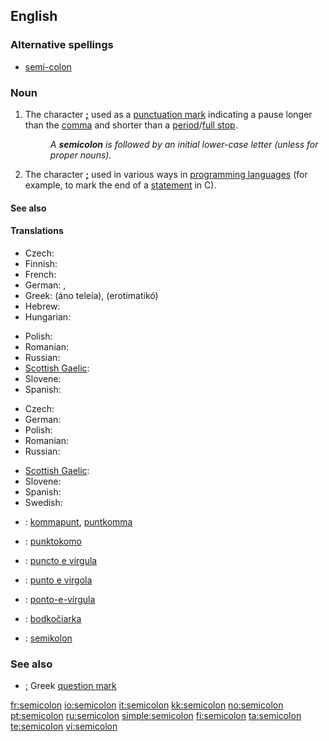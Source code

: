 ==English==

===Alternative spellings===
* [[semi-colon]]

===Noun===
{{en-noun}}

# {{typography}} The character '''[[;]]''' used as a [[punctuation mark]] indicating a pause longer than the [[comma]] and shorter than a [[period]]/[[full stop]].
#: ''A '''semicolon''' is followed by an initial lower-case letter (unless for proper nouns).''
# {{typography}} The character '''[[;]]''' used in various ways in [[programming language]]s (for example, to mark the end of a [[statement]] in C).

====See also====
{{punctuation}}

====Translations====
{{trans-top|punctuation mark indicating a pause longer than the comma}}
* Czech: {{t-|cs|středník|m}}
* Finnish: {{t+|fi|puolipiste}}
* French: {{t+|fr|point-virgule|m}}
* German: {{t+|de|Strichpunkt|m}}, {{t+|de|Semikolon|n}}
* Greek: {{t-|el|άνω τελεία|f|sc=Grek}} (áno teleía), {{t+|el|ερωτηματικό|n|sc=Grek}} (erotimatikó)
* Hebrew: {{t+|he|נקודה ופסיק|sc=Hebr}}
* Hungarian: {{t-|hu|pontosvessző}}
{{trans-mid}}
* Polish: {{t+|pl|średnik|m}}
* Romanian: {{t-|ro|punct şi virgulă}}
* Russian: {{t+|ru|точка с запятой|f|tr=tóčka s zapjatój|sc=Cyrl}}
* [[Scottish Gaelic]]: {{t-|gd|leth-chòilean|m|xs=Scottish Gaelic}}
* Slovene: {{t+|sl|podpičje|n}}
* Spanish: {{t-|es|punto y coma|m}}
{{trans-bottom}}

{{trans-top| The character '''[[;]]''' used in various ways in programming languages}}
* Czech: {{t-|cs|středník|m}}
* German: {{t+|de|Semikolon|n}}
* Polish: {{t+|pl|średnik|m}}
* Romanian: {{t-|ro|punct şi virgulă}}
* Russian: {{t+|ru|точка с запятой|f|tr=tóčka s zapjatój|sc=Cyrl}}
{{trans-mid}}
* [[Scottish Gaelic]]: {{t-|gd|leth-chòilean|m|xs=Scottish Gaelic}}
* Slovene: {{t+|sl|podpičje|n}}
* Spanish: {{t-|es|punto y coma|m}}
* Swedish: {{t+|sv|semikolon|n}}
{{trans-bottom}}

{{checktrans-top}}
* {{ttbc|Dutch}}: [[kommapunt]], [[puntkomma]]
* {{ttbc|Esperanto}}: [[punktokomo]]
* {{ttbc|Interlingua}}: [[puncto e virgula]]
* {{ttbc|Italian}}: [[punto e virgola]] {{m}}
* {{ttbc|Portuguese}}: [[ponto-e-vírgula]] {{m}}
* {{ttbc|Slovak}}: [[bodkočiarka]] {{f}}
* {{ttbc|Swedish}}: [[semikolon]]
{{checktrans-bottom}}

===See also===
* [[;]] Greek [[question mark]]

[[fr:semicolon]]
[[io:semicolon]]
[[it:semicolon]]
[[kk:semicolon]]
[[no:semicolon]]
[[pt:semicolon]]
[[ru:semicolon]]
[[simple:semicolon]]
[[fi:semicolon]]
[[ta:semicolon]]
[[te:semicolon]]
[[vi:semicolon]]